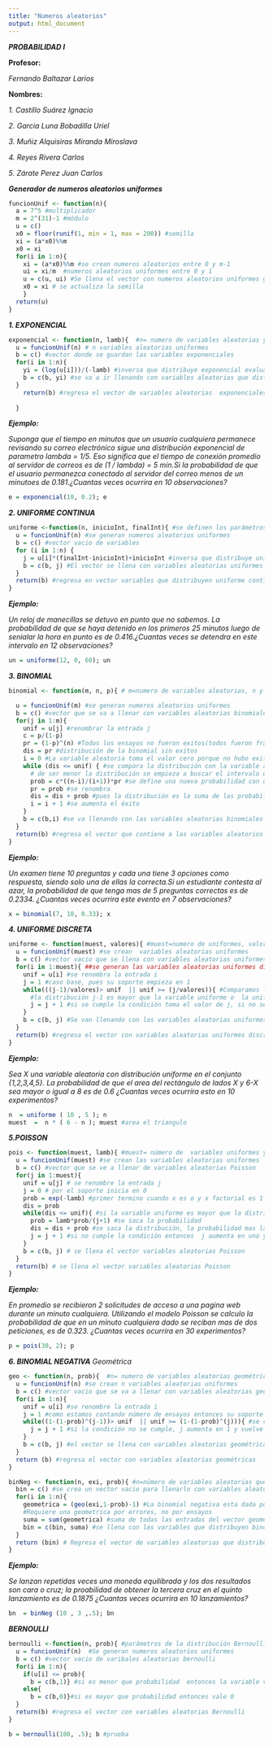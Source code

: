 ---
title: "Numeros aleatorios"
output: html_document
---
***PROBABILIDAD I***

**Profesor:** 

*Fernando Baltazar Larios*

**Nombres:**

*1. Castillo Suárez Ignacio*

*2. Garcia Luna Bobadilla Uriel*

*3. Muñiz Alquisiras Miranda Miroslava*

*4. Reyes Rivera Carlos* 

*5. Zárate Perez Juan Carlos*

***Generador de numeros aleatorios uniformes***
```{r}
funcionUnif <- function(n){
  a = 7^5 #multiplicador
  m = 2^(31)-1 #módulo
  u = c() 
  x0 = floor(runif(1, min = 1, max = 200)) #semilla
  xi = (a*x0)%%m 
  x0 = xi 
  for(i in 1:n){
    xi = (a*x0)%%m #se crean numeros aleatorios entre 0 y m-1
    ui = xi/m  #numeros aleatorios uniformes entre 0 y 1
    u = c(u, ui) #Se llena el vector con numeros aleatorios uniformes generados
    x0 = xi # se actualiza la semilla
    }
  return(u)
}
```

***1. EXPONENCIAL***
```{r}
exponencial <- function(n, lamb){  #n= numero de variables aleatorias y lambda es el parámetro de la exponencial
  u = funcionUnif(n) # n variables aleatorias uniformes
  b = c() #vector donde se guardan las variables exponenciales
  for(i in 1:n){  
    yi = (log(u[i]))/(-lamb) #inversa que distribuye exponencial evaluada en la variable aleatoria uniforme
    b = c(b, yi) #se va a ir llenando con variables aleatorias que distribuyen exponencial
  }
    return(b) #regresa el vector de variables aleatorias  exponenciales 
  
  }


```

***Ejemplo:***

*Suponga que el tiempo en minutos que un usuario cualquiera permanece revisando su correo electrónico sigue una distribución exponencial de parametro lambda = 1/5. Eso significa que el tiempo de conexión promedio al servidor de correos es de (1 / lambda) = 5 min.Si la probabilidad de que el usuario permanezca conectado al servidor del correo menos de un minutoes de 0.181.¿Cuantas veces ocurrira en 10 observaciones?*

```{r}
e = exponencial(10, 0.2); e
```


***2. UNIFORME CONTINUA***
```{r}
uniforme <-function(n, inicioInt, finalInt){ #se definen los parámetros,inicioint: inicio del intervalo, finalint: fin del intervalo
  u = funcionUnif(n) #se generan numeros aleatorios uniformes
  b = c() #vector vacio de variables 
  for (i in 1:n) {
    j = u[i]*(finalInt-inicioInt)+inicioInt #inversa que distribuye uniforme continua
    b = c(b, j) #El vector se llena con variables aleatorias uniformes continuas
  }
  return(b) #regresa en vector variables que distribuyen uniforme continua 
}
```

***Ejemplo:***

*Un reloj de manecillas se detuvo en punto que no sabemos. La probabilidad de que se haya detenido en los primeros 25 minutos luego de senialar la hora en punto es de 0.416.¿Cuantas veces se detendra en este intervalo en 12 observaciones?*

```{r}
un = uniforme(12, 0, 60); un
```

***3. BINOMIAL***

```{r}
binomial <- function(m, n, p){ # m=numero de variables aleatorias, n y p parametros de la Binomial

  u = funcionUnif(m) #se generan numeros aleatorios uniformes
  b = c() #vector que se va a llenar con variables aleatorias binomiales
  for(j in 1:m){
    unif = u[j] #renombrar la entrada j 
    c = p/(1-p) 
    pr = (1-p)^(n) #Todos los ensayos no fueron exitos(todos fueron fracasos)
    dis = pr #distribución de la binomial sin exitos
    i = 0 #La variable aleatoria toma el valor cero porque no hubo exitos
    while (dis <= unif) { #se compara la distribución con la variable aleatoria unifome
      # de ser menor la distribución se empieza a buscar el intervalo de pertencia
      prob = c*((n-i)/(i+1))*pr #se define una nueva probabilidad con un éxito mas que el anterior 
      pr = prob #se renombra
      dis = dis + prob #pues la distribución es la suma de las probabilidades anteriores
      i = i + 1 #se aumenta el éxito
    }
    b = c(b,i) #se va llenando con las variables aleatorias binomiales 
  }
  return(b) #regresa el vector que contiene a las variables aleatorios binomiales
}
```

***Ejemplo:***

*Un examen tiene 10 preguntas y cada una tiene 3 opciones como respuesta, siendo solo una de ellas la correcta.Si un estudiante contesta al azar, la probabilidad de que tenga mas de 5 preguntas correctas es de 0.2334. ¿Cuantas veces ocurrira este evento en 7 observaciones?*

```{r}
x = binomial(7, 10, 0.33); x
```

***4. UNIFORME DISCRETA***

```{r}
uniforme <- function(muest, valores){ #muest=numero de uniformes, valores es el parámetro de la uniforme discreta
  u = funcionUnif(muest) #se crean  variables aleatorias uniformes
  b = c() #vector vacio que se llena con variables aleatorias uniformes 
  for(i in 1:muest){ ##se generan las variables aleatorias uniformes discretas
    unif = u[i] #se renombra la entrada i
    j = 1 #caso base, pues su soporte empieza en 1
    while(((j-1)/valores)> unif  || unif >= (j/valores)){ #Comparamos la distribución con la uniforme 
      #la distribución j-1 es mayor que la variable uniforme o  la uniforme sea mayor que la distribución j
      j = j + 1 #si se cumple la condición toma el valor de j, si no se cumple se aumenta j en uno y se vuelve a hacer la comparación 
    }
    b = c(b, j) #Se van llenando con las variables aleatorias uniformes discretas
  }
  return(b) #regresa el vector con variables aleatorias uniformes discretas
}
```

***Ejemplo:***

*Sea X una variable aleatoria con distribución uniforme en el conjunto {1,2,3,4,5}. La probabilidad de que el area del rectángulo de lados X y 6-X sea mayor o igual a 8 es de 0.6 ¿Cuantas veces ocurrira esto en 10 experimentos?*

```{r}

n  = uniforme ( 10 , 5 ); n
muest  =  n * ( 6 - n ); muest #area el triangulo

```
***5.POISSON***

```{r}
pois <- function(muest, lamb){ #muest= número de  variables uniformes y lambda el parámetro de la Poisson 
  u = funcionUnif(muest) #se crean las variables aleatorias uniformes
  b = c() #vector que se ve a llenar de variables aleatorias Poisson
  for(j in 1:muest){
    unif = u[j] # se renombre la entrada j
    j = 0 # por el soporte inicia en 0
    prob = exp(-lamb) #primer termino cuando x es o y x factorial es 1
    dis = prob 
    while(dis <= unif){ #si la variable uniforme es mayor que la distribución
      prob = lamb*prob/(j+1) #se saca la probabilidad
      dis = dis + prob #se saca la distribución, la probabilidad mas la anterior
      j = j + 1 #si no cumple la condición entonces  j aumenta en uno y vuelve a entrar al ciclo
    }
    b = c(b, j) # se llena el vector variables aleatorias Poisson
  }
  return(b) # se llena el vector variables aleatorias Poisson
}
```

***Ejemplo:***

*En promedio se recibieron 2 solicitudes de acceso a una pagina web durante un minuto cualquiera. Utilizando el modelo Poisson se calculo la probabilidad de que en un minuto cualquiera dado se reciban mas de dos peticiones, es de 0.323. ¿Cuantas veces ocurrira en 30 experimentos?*

```{r}
p = pois(30, 2); p

```

***6. BINOMIAL NEGATIVA***
*Geométrica*

```{r}
geo <- function(n, prob){  #n= numero de variables aleatorias geométricas y prob es el parámetro de la distribución geométrica
  u = funcionUnif(n) #se crean n variables aleatorias uniformes
  b = c() #vector vacio que se va a llenar con variables aleatorias geométricas
  for(i in 1:n){
    unif = u[i] #se renombre la entrada i
    j = 1 #como estamos contando número de ensayos entonces su soporte inicia en 1
    while((1-(1-prob)^(j-1))> unif  || unif >= (1-(1-prob)^(j))){ #se compara la distribución con la variable aleatoria uniforme
      j = j + 1 #si la condición no se cumple, j aumenta en 1 y vuelve a entrar al ciclo
    }
    b = c(b, j) #el vector se llena con variables aleatorias geométricas
  }
  return (b) #regresa el vector con variables aleatorias geométricas
}

```

```{r}

binNeg <- function(n, exi, prob){ #n=número de variables aleatorias que distribuyen binomial negativa donde exi y prob son los parámetros 
  bin = c() #se crea un vector vacio para llenarlo con variables aleatorias que distribuyen binomial negativa
  for(i in 1:n){
    geometrica = (geo(exi,1-prob)-1) #La binomial negativa esta dada por la suma de r geométricas. Creamos un vector de geométricas con paramétros exitos y probabilidad (1-p)-1
    #Requiere una geometrica por errores, no por ensayos
    suma = sum(geometrica) #suma de todas las entradas del vector geométrica
    bin = c(bin, suma) #se llena con las variables que distribuyen binomial negativa 
  }
  return (bin) # Regresa el vector de variables aleatorias que distribuyen binomial negativa
}
```

***Ejemplo:***

*Se lanzan repetidas veces una moneda equilibrada y los dos resultados son cara o cruz; la proabilidad de obtener la tercera cruz en el quinto lanzamiento es de 0.1875 ¿Cuantas veces ocurrira en 10 lanzamientos?*

```{r}

bn  = binNeg (10 , 3 ,.5); bn
```

***BERNOULLI***
```{r}
bernoulli <-function(n, prob){ #parámetros de la distribución Bernoulli 
  u = funcionUnif(n)  #Se generan numeros aleatorios uniformes
  b = c() #vector vacio de varibales aleatorias bernoulli
  for(i in 1:n){
    if(u[i] <= prob){ 
      b = c(b,1)} #si es menor que probabilidad  entonces la variable vale 1
    else{
      b = c(b,0)}#si es mayor que probabilidad entonces vale 0
  }
  return(b) #regresa el vector con variables aleatorias Bernoulli
}
```
```{r}
b = bernoulli(100, .5); b #prueba
```



